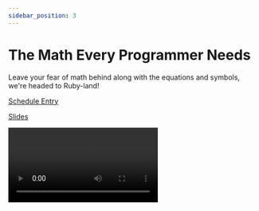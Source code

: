```yaml
---
sidebar_position: 3
---
```



# The Math Every Programmer Needs

Leave your fear of math behind along with the equations and symbols, we're headed to Ruby-land!

<Speaker
  name='Joël Quenneville'
  position='Principal Developer at thoughtbot'
  imageUrl='https://sessionize.com/image/7bc9-400o400o2-WVvfdFvH3gTweWkfEQCd21.jpg'
/>

[Schedule Entry](https://railsconf2023.sessionize.com/session/453592)

[Slides](https://speakerdeck.com/joelq/the-math-every-programmer-needs)

<Video src="https://www.youtube.com/embed/wzYYT40T8G8" />

## Attendees
* Josh
* Gary

| Relevancy    | Interesting |
| ----------- | ----------- |
| 4           | 5           |

## Notes

* Discrete Math - most useful CS skillset for the rails devs
* Proposition Logic, Boolean Algebra, Graph Theory, etc.
* Practical Problems
  * Unnecessary Conditions => Use Operators!
    * Boolean Algebra focus on Operators
    * Identity, negation, adm, or
  * Propositional Logic Truth Tables
    * 2 expressions are equal if their truth tables match
    * Can use tables in GH PR markdown
    * Makes complex code easier to understand and communicate
  * Broken Auth Logic => Demorgans Law on negation of compound conditions
    * More readable code
    * Catch bugs
    * Unless is a boolean condition
  * How many test cases do I need?  => Combinatorics
    * 2 inputs + # states per input
    * Compound states multiply!
    * 2 states x 3 states = 6 tests!
    * Default optional parameters (combinatorics)
    * Insufficient test coverage => Venn diagrams (tests vs states)
    * Add more tests or reduce states (maybe your code is trying to do too much)
  * Which RSpec let blocks actually get invoked? => Graph Theory
    * Visual model. List lets.
    * Add directed relations for dependency / references between them
    * = Dependency Graph
    * Color those being used
    * Can improve performance by simply / optimize dependency between them
  * Work incrementally => Graph Theory
    * Large Task -> Linear List (steps 1 to 5)
    * Graph Theory - evaluating a node requires evaluating all downstream nodes
    * Alternatively, work on leaf nodes. Can be done in isolation. Can be shipped!
    * Dependency Graphs should be evaluated from the bottom up (terminal nodes first)
    * Aka Topological sort
    * Concrete example: Replace image processing gem. Cycles!
    * Cycles cannot be evaluated independently
    * Breaking cycles via new dependency on adapter to create DAG
    * This is the strangler fig pattern
  * What are the risks of a randomly generated ID collision? => Combinatorics
  * Designing a DB schema => Set Theory + Combinatorics
